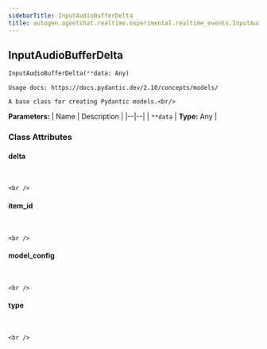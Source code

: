 ```yaml
---
sidebarTitle: InputAudioBufferDelta
title: autogen.agentchat.realtime.experimental.realtime_events.InputAudioBufferDelta
---
```

<h2 id="autogen.agentchat.realtime.experimental.realtime_events.InputAudioBufferDelta" class="doc doc-heading">
    <code class="doc-symbol doc-symbol-heading doc-symbol-class"></code>
    <span class="doc doc-object-name doc-class-name">InputAudioBufferDelta</span>
</h2>

```python
InputAudioBufferDelta(**data: Any)
```

    Usage docs: https://docs.pydantic.dev/2.10/concepts/models/
    
    A base class for creating Pydantic models.<br/>

<b>Parameters:</b>
| Name | Description |
|--|--|
| `**data` | **Type:** Any |

### Class Attributes

<code class="doc-symbol doc-symbol-heading doc-symbol-attribute"></code>
#### delta
<br />

    <br />

<code class="doc-symbol doc-symbol-heading doc-symbol-attribute"></code>
#### item_id
<br />

    <br />

<code class="doc-symbol doc-symbol-heading doc-symbol-attribute"></code>
#### model_config
<br />

    <br />

<code class="doc-symbol doc-symbol-heading doc-symbol-attribute"></code>
#### type
<br />

    <br />